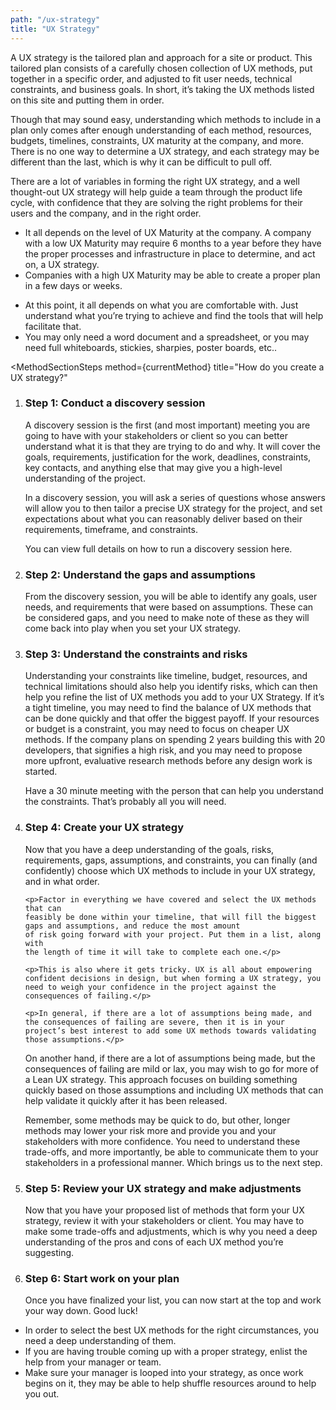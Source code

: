 ```yaml
---
path: "/ux-strategy"
title: "UX Strategy"
---
```






<MethodLayout pageTitle={props.pageContext.frontmatter.title} method={currentMethod}>
  <SEO title={props.pageContext.frontmatter.title} />

<MethodSectionWhatIs method={currentMethod} title="What is a UX strategy?">
  <p>
    A UX strategy is the tailored plan and approach for a site or product. This
    tailored plan consists of a carefully chosen collection of UX methods, put
    together in a specific order, and adjusted to fit user needs, technical
    constraints, and business goals. In short, it’s taking the UX methods listed
    on this site and putting them in order.
  </p>
  <p>
    Though that may sound easy, understanding which methods to include in a plan
    only comes after enough understanding of each method, resources, budgets,
    timelines, constraints, UX maturity at the company, and more. There is no
    one way to determine a UX strategy, and each strategy may be different than
    the last, which is why it can be difficult to pull off.
  </p>
  <p>
    There are a lot of variables in forming the right UX strategy, and a well
    thought-out UX strategy will help guide a team through the product life
    cycle, with confidence that they are solving the right problems for their
    users and the company, and in the right order.
  </p>
</MethodSectionWhatIs>

<MethodSectionNeeds title="What do you need to create a UX strategy?">
  <MethodSectionNeedsPartial type="time">
    <ul>
      <li>
        It all depends on the level of UX Maturity at the company. A company with a low UX Maturity may require 6 months to a year before they have the proper processes and infrastructure in
        place to determine, and act on, a UX strategy.
      </li>
      <li>Companies with a high UX Maturity may be able to create a proper plan in a few days or weeks.</li>
    </ul>
  </MethodSectionNeedsPartial>
  <MethodSectionNeedsPartial type="materials">
    <ul>
      <li>At this point, it all depends on what you are comfortable with. Just understand what you’re trying to achieve and find the tools that will help facilitate that.</li>
      <li>You may only need a word document and a spreadsheet, or you may need full whiteboards, stickies, sharpies, poster boards, etc..</li>
    </ul>

  </MethodSectionNeedsPartial>
</MethodSectionNeeds>

<MethodSectionSteps
  method={currentMethod}
  title="How do you create a UX strategy?"
>
<ol>
  <li>
    <h3>Step 1: Conduct a discovery session</h3>
    <p>A discovery session is the first (and most important) meeting you are going to have with your stakeholders or client so you can better understand what it is that they are trying to do and why. It will cover the goals, requirements, justification for the work, deadlines, constraints, key contacts, and anything else that may give you a high-level understanding of the project.</p>
    <p>In a discovery session, you will ask a series of questions whose answers will allow you to then tailor a precise UX strategy for the project, and set expectations about what you can reasonably deliver based on their requirements, timeframe, and constraints.</p>
    <p><Link to="/discovery-session">You can view full details on how to run a discovery session here.</Link></p>
  </li>
  <li>
    <h3>Step 2: Understand the gaps and assumptions</h3>
    <p>From the discovery session, you will be able to identify any goals, user needs, and requirements that were based on assumptions. These can be considered gaps, and you need to make note of these as they will come back into play when you set your UX strategy.</p>
  </li>
  <li>
    <h3>Step 3: Understand the constraints and risks</h3>
    <p>Understanding your constraints like timeline, budget, resources, and technical
    limitations should also help you identify risks, which can then help you refine the list of UX methods you add to your UX
    Strategy. If it’s a tight timeline, you may need to find the balance of UX
    methods that can be done quickly and that offer the biggest payoff. If your
    resources or budget is a constraint, you may need to focus on cheaper UX methods. If the company plans on spending 2 years building this with 20 developers, that signifies a high risk, and you may need to propose more upfront, evaluative research methods before any design work is started.</p>
    <p>Have a 30 minute meeting with the person that can help you understand the constraints.
    That’s probably all you will need.</p>
  </li>
  <li>
    <h3>Step 4: Create your UX strategy</h3>
    <p>Now that you have a deep understanding of the goals, risks, requirements, gaps, assumptions, and constraints, you can finally (and confidently) choose which UX methods to include in your UX strategy, and in what order.</p>
  
    <p>Factor in everything we have covered and select the UX methods that can
    feasibly be done within your timeline, that will fill the biggest gaps and assumptions, and reduce the most amount
    of risk going forward with your project. Put them in a list, along with
    the length of time it will take to complete each one.</p>
    
    <p>This is also where it gets tricky. UX is all about empowering confident decisions in design, but when forming a UX strategy, you need to weigh your confidence in the project against the consequences of failing.</p>
    
    <p>In general, if there are a lot of assumptions being made, and the consequences of failing are severe, then it is in your project’s best interest to add some UX methods towards validating those assumptions.</p>

  <p>On another hand, if there are a lot of assumptions being made, but the consequences of failing are mild or lax, you may wish to go for more of a Lean UX strategy. This approach focuses on building something quickly based on those assumptions and including UX methods that can help validate it quickly after it has been released.</p>

  <p>Remember, some methods may be quick to do, but other, longer methods may lower your risk more and provide you and your stakeholders with more confidence. You need to understand these trade-offs, and more importantly, be able to communicate them to your stakeholders in a professional manner. Which brings us to the next step.</p>
  </li>
  <li>
    <h3>Step 5: Review your UX strategy and make adjustments</h3>
    <p>Now that you have your proposed list of methods that form your UX strategy, review it with your stakeholders
    or client. You may have to make some trade-offs and adjustments, which
    is why you need a deep understanding of the pros and cons of each UX method
    you’re suggesting.</p>
  </li>
  <li>
    <h3>Step 6: Start work on your plan</h3>
    <p>Once you have finalized your list, you can now start at the top and work your
    way down. Good luck!</p>
  </li>
</ol>
</MethodSectionSteps>

<MethodSectionTips method={currentMethod} title="Tips for a great UX strategy">
<ul>
  <li>
    In order to select the best UX methods for the right circumstances, you
    need a deep understanding of them.
  </li>
  <li>
    If you are having trouble coming up with a proper strategy, enlist the
    help from your manager or team.
  </li>
  <li>
    Make sure your manager is looped into your strategy, as once work begins on it, they may be able
    to help shuffle resources around to help you out.
  </li>
</ul>
</MethodSectionTips>

<MethodSectionResources method={currentMethod} />

</MethodLayout>
